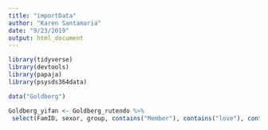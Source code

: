 ```yaml
---
title: "importData"
author: "Karen Santamaria"
date: "9/23/2019"
output: html_document
---
```


```r
library(tidyverse)
library(devtools)
library(papaja)
library(psysds364data)
```

```r
data("Goldberg")
```


```r
Goldberg_yifan <- Goldberg_rutendo %>%
 select(FamID, sexor, group, contains("Member"), contains("love"), contains("cnflct"), contains("ambiv"), contains("maint"), contains("seq"), contains("attach"), contains("feel"))
```

